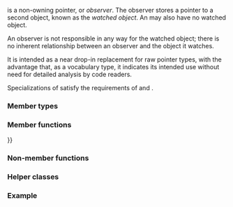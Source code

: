 {{cpp/experimental/title|observer_ptr}}
{{cpp/experimental/lib extensions 2/observer ptr/navbar}}
{{dcl begin}}
{{dcl header|experimental/memory}}
{{dcl|since=libfund_ts_2||1=
template&lt; class W &gt;
class observer_ptr;
}}
{{dcl end}}

{{tt|std::experimental::observer_ptr}} is a non-owning pointer, or ''observer''. The observer stores a pointer to a second object, known as the ''watched object''. An {{tt|observer_ptr}} may also have no watched object. 

An observer is not responsible in any way for the watched object; there is no inherent relationship between an observer and the object it watches.

It is intended as a near drop-in replacement for raw pointer types, with the advantage that, as a vocabulary type, it indicates its intended use without need for detailed analysis by code readers.

Specializations of {{tt|observer_ptr}} satisfy the requirements of {{named req|CopyConstructible}} and {{named req|CopyAssignable}}.

{{par begin}}
{{par hreq}}
{{par req|{{tt|W}} shall not be a reference type, but may be an incomplete type.}}
{{par end}}

===Member types===
{{dsc begin}}
{{dsc hitem|Member type|Definition}}
{{dsc|{{c|element_type}}|{{tt|W}}, the type of the object watched by this {{tt|observer_ptr}}}}
{{dsc end}}

===Member functions===
{{dsc begin}}
{{dsc inc|cpp/experimental/observer_ptr/dsc constructor}}
{{dsc inc|cpp/experimental/observer_ptr/dsc destructor}}
{{dsc inc|cpp/experimental/observer_ptr/dsc operator{{=}}}}

{{dsc h2|Modifiers}}
{{dsc inc|cpp/experimental/observer_ptr/dsc release}}
{{dsc inc|cpp/experimental/observer_ptr/dsc reset}}
{{dsc inc|cpp/experimental/observer_ptr/dsc swap}}

{{dsc h2|Observers}}
{{dsc inc|cpp/experimental/observer_ptr/dsc get}}
{{dsc inc|cpp/experimental/observer_ptr/dsc operator bool}}
{{dsc inc|cpp/experimental/observer_ptr/dsc operator*}}

{{dsc h2|Conversions}}
{{dsc inc|cpp/experimental/observer_ptr/dsc operator pointer}}
{{dsc end}}

===Non-member functions===
{{dsc begin}}
{{dsc inc|cpp/experimental/observer_ptr/dsc make_observer}}
{{dsc inc|cpp/experimental/observer_ptr/dsc operator_cmp}}
{{dsc inc|cpp/experimental/observer_ptr/dsc swap2}}
{{dsc end}}

===Helper classes===
{{dsc begin}}
{{dsc inc|cpp/experimental/observer_ptr/dsc hash}}
{{dsc end}}

===Example===
{{example}}

{{langlinks|ru|zh}}